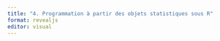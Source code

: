 ```yaml
---
title: "4. Programmation à partir des objets statistiques sous R"
format: revealjs
editor: visual
---
```



